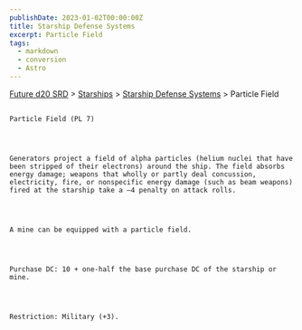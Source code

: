 ```yaml
---
publishDate: 2023-01-02T00:00:00Z
title: Starship Defense Systems
excerpt: Particle Field
tags:
  - markdown
  - conversion
  - Astro
---
```







[Future d20 SRD](/#futureD20)
     > [Starships](future-d20-srd-starships-index)
     > [Starship Defense Systems](future-d20-srd-starships-starship-defense-systems-index)
     > Particle Field
    




## 
    Particle Field (PL 7)
   



    Generators project a field of alpha particles (helium nuclei that have been stripped of their electrons) around the ship. The field absorbs energy damage; weapons that wholly or partly deal concussion, electricity, fire, or nonspecific energy damage (such as beam weapons) fired at the starship take a –4 penalty on attack rolls.
   



    A mine can be equipped with a particle field.
   



    Purchase DC: 10 + one-half the base purchase DC of the starship or mine.
   



    Restriction: Military (+3).
   





